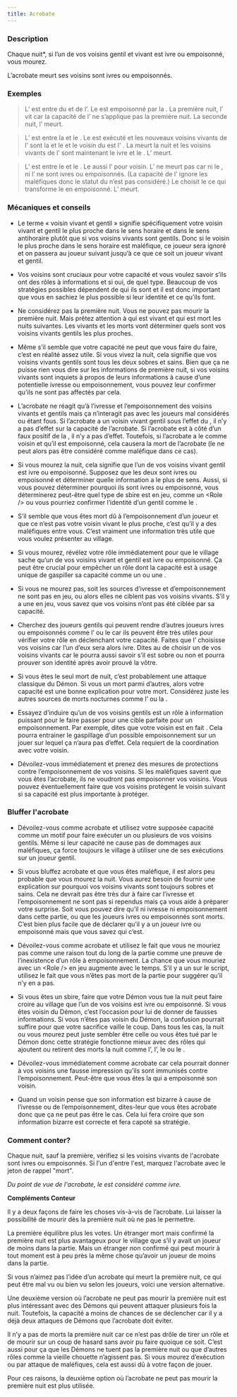 ```yaml
---
title: Acrobate
---
```



<Role ACROBATE header />

### Description

Chaque nuit*, si l’un de vos voisins gentil et vivant est ivre ou empoisonné, vous mourez.

L’acrobate meurt ses voisins sont ivres ou empoisonnés. 

### Exemples 

> L’<Role ACROBATE /> est entre du <Role LYCANTHROPE /> et de l’<Role AMNESIQUE />. Le <Role LYCANTHROPE /> est empoisonné par la <Role VEUVE_NOIRE />. La première nuit, l’<Role ACROBATE /> vit car la capacité de l’<Role ACROBATE /> ne s’applique pas la première nuit. La seconde nuit, l’<Role ACROBATE /> meurt.

> L’<Role ACROBATE /> est entre la <Role GITANE /> et le <Role SOLDAT />. Le <Role SOLDAT /> est exécuté et les nouveaux voisins vivants de l’<Role ACROBATE /> sont la <Role GITANE /> et le <Role BOOMDANDY /> et le voisin du <Role BOOMDANDY /> est l'<Role HERBORISTE /> . La <Role GITANE /> meurt la nuit et les voisins vivants de l’<Role ACROBATE /> sont maintenant le <Role MARIN /> ivre et le <Role BOOMDANDY />. L’<Role ACROBATE /> meurt.

> L’<Role ACROBATE /> est entre le <Role IMP /> et le <Role REVEUR />. Le <Role IMP /> aussi l’<Role HORLOGER /> pour voisin. L’<Role ACROBATE /> ne meurt pas car ni le <Role REVEUR />, ni l’<Role HORLOGER /> ne sont ivres ou empoisonnés. (La capacité de l’<Role ACROBATE /> ignore les maléfiques donc le statut du <Role IMP /> n’est pas considéré.) Le <Role CHARMEUR_DE_SERPENT /> choisit le <Role IMP /> ce qui transforme le <Role IMP /> en <Role CHARMEUR_DE_SERPENT /> empoisonné. L’<Role ACROBATE /> meurt.

### Mécaniques et conseils

- Le terme « voisin vivant et gentil » signifie spécifiquement votre voisin vivant et gentil le plus proche dans le sens horaire et dans le sens antihoraire plutôt que si vos voisins vivants sont gentils. Donc si le voisin le plus proche dans le sens horaire est maléfique, ce joueur sera ignoré et on passera au joueur suivant jusqu’à ce que ce soit un joueur vivant et gentil.

- Vos voisins sont cruciaux pour votre capacité et vous voulez savoir s’ils ont des rôles à informations et si oui, de quel type. Beaucoup de vos stratégies possibles dépendent de qui ils sont et il est donc important que vous en sachiez le plus possible si leur identité et ce qu’ils font.

- Ne considérez pas la première nuit. Vous ne pouvez pas mourir la première nuit. Mais prêtez attention à qui est vivant et qui est mort les nuits suivantes. Les vivants et les morts vont déterminer quels sont vos voisins vivants gentils les plus proches.

- Même s’il semble que votre capacité ne peut que vous faire du faire, c’est en réalité assez utile. Si vous vivez la nuit, cela signifie que vos voisins vivants gentils sont tous les deux sobres et sains. Bien que ça ne puisse rien vous dire sur les informations de première nuit, si vos voisins vivants sont inquiets à propos de leurs informations à cause d’une potentielle ivresse ou empoisonnement, vous pouvez leur confirmer qu’ils ne sont pas affectés par cela. 

- L’acrobate ne réagit qu’à l’ivresse et l’empoisonnement des voisins vivants et gentils mais ça n’interagit pas avec les joueurs mal considérés ou étant fous. Si l’acrobate a un voisin vivant gentil sous l’effet du <Role MANIPULATEUR />, il n’y a pas d’effet sur la capacité de l’acrobate. Si l’acrobate est à côté d’un faux positif de la <Role VOYANTE />, il n’y a pas d’effet. Toutefois, si l’acrobate a le <Role RECLUS /> comme voisin et qu’il est empoisonné, cela causera la mort de l’acrobate (le <Role RECLUS /> ne peut alors pas être considéré comme maléfique dans ce cas).

- Si vous mourez la nuit, cela signifie que l’un de vos voisins vivant gentil est ivre ou empoisonné. Supposez que les deux sont ivres ou empoisonné et déterminer quelle information a le plus de sens. Aussi, si vous pouvez déterminer pourquoi ils sont ivres ou empoisonné, vous déterminerez peut-être quel type de sbire est en jeu, comme un <Role <Role EMPOISONNEUR /> /> ou vous pourriez confirmer l’identité d’un gentil comme le <Role MARIN />.

- S’il semble que vous êtes mort dû à l’empoisonnement d’un joueur et que ce n’est pas votre voisin vivant le plus proche, c’est qu’il y a des maléfiques entre vous. C’est vraiment une information très utile que vous voulez présenter au village.

- Si vous mourez, révélez votre rôle immédiatement pour que le village sache qu’un de vos voisins vivant et gentil est ivre ou empoisonné. Ça peut être crucial pour empêcher un rôle dont la capacité est à usage unique de gaspiller sa capacité comme un <Role MERCENAIRE /> ou une <Role COUTURIERE />.

- Si vous ne mourez pas, soit les sources d’ivresse et d’empoisonnement ne sont pas en jeu, ou alors elles ne ciblent pas vos voisins vivants. S’il y a une <Role VEUVE_NOIRE /> en jeu, vous savez que vos voisins n’ont pas été ciblée par sa capacité.

- Cherchez des joueurs gentils qui peuvent rendre d’autres joueurs ivres ou empoisonnés comme l’<Role AUBERGISTE /> ou le <Role MARIN /> car ils peuvent être très utiles pour vérifier votre rôle en déclenchant votre capacité. Faites que l’<Role AUBERGISTE /> choisisse vos voisins car l’un d’eux sera alors ivre. Dites au <Role MARIN /> de choisir un de vos voisins vivants car le <Role MARIN /> pourra aussi savoir s’il est sobre ou non et pourra prouver son identité après avoir prouvé la vôtre.

- Si vous êtes le seul mort de nuit, c’est probablement une attaque classique du Démon. Si vous un mort parmi d’autres, alors votre capacité est une bonne explication pour votre mort. Considérez juste les autres sources de morts nocturnes comme l’<Role ASSASSIN /> ou la <Role COMMERE />.

- Essayez d’induire qu’un de vos voisins gentils est un rôle à information puissant pour le faire passer pour une cible parfaite pour un empoisonnement. Par exemple, dites que votre voisin <Role HORLOGER /> est en fait <Role AERONAUTE />. Cela pourra entrainer le gaspillage d’un possible empoisonnement sur un jouer sur lequel ça n’aura pas d’effet. Cela requiert de la coordination avec votre voisin. 

- Dévoilez-vous immédiatement et prenez des mesures de protections contre l’empoisonnement de vos voisins. Si les maléfiques savent que vous êtes l’acrobate, ils ne voudront pas empoisonner vos voisins. Vous pouvez éventuellement faire que vos voisins protègent le voisin suivant si sa capacité est plus importante à protéger.

### Bluffer l'acrobate

- Dévoilez-vous comme acrobate et utilisez votre supposée capacité comme un motif pour faire exécuter un ou plusieurs de vos voisins gentils. Même si leur capacité ne cause pas de dommages aux maléfiques, ça force toujours le village à utiliser une de ses exécutions sur un joueur gentil.

- Si vous bluffez acrobate et que vous êtes maléfique, il est alors peu probable que vous mourez la nuit. Vous aurez besoin de fournir une explication sur pourquoi vos voisins vivants sont toujours sobres et sains. Cela ne devrait pas être très dur à faire car l’ivresse et l’empoisonnement ne sont pas si rependus mais ça vous aide à préparer votre surprise. Soit vous pouvez dire qu’il ni ivresse ni empoisonnement dans cette partie, ou que les joueurs ivres ou empoisonnés sont morts. C’est bien plus facile que de déclarer qu’il y a un joueur ivre ou empoisonné mais que vous savez qui c’est.

- Dévoilez-vous comme acrobate et utilisez le fait que vous ne mouriez pas comme une raison tout du long de la partie comme une preuve de l’inexistence d’un rôle à empoisonnement. La chance que vous mouriez avec un <Role <Role EMPOISONNEUR /> /> en jeu augmente avec le temps. S’il y a un <Role EMPOISONNEUR /> sur le script, utilisez le fait que vous n’êtes pas mort de la partie pour suggérer qu’il n’y en a pas. 

- Si vous êtes un sbire, faire que votre Démon vous tue la nuit peut faire croire au village que l’un de vos voisins est ivre ou empoisonné. Si vous êtes voisin du Démon, c’est l’occasion pour lui de donner de fausses informations. Si vous n’êtes pas voisin du Démon, la confusion pourrait suffire pour que votre sacrifice vaille le coup. Dans tous les cas, la nuit ou vous mourez peut juste sembler être celle ou vous êtes tué par le Démon donc cette stratégie fonctionne mieux avec des rôles qui ajoutent ou retirent des morts la nuit comme l’<Role AUBERGISTE />, l’<Role HERBORISTE />, le <Role SOLDAT /> ou le <Role CONSPIRATEUR />. 

- Dévoilez-vous immédiatement comme acrobate car cela pourrait donner à vos voisins une fausse impression qu’ils sont immunisés contre l’empoisonnement. Peut-être que vous êtes la <Role VEUVE_NOIRE /> qui a empoisonné son voisin.

- Quand un voisin pense que son information est bizarre à cause de l’ivresse ou de l’empoisonnement, dites-leur que vous êtes acrobate donc que ça ne peut pas être le cas. Cela lui fera croire que son information bizarre est correcte et fera capoté sa stratégie. 

### Comment conter?

Chaque nuit, sauf la première, vérifiez si les voisins vivants de l'acrobate sont ivres ou empoisonnés. Si l'un d'entre l'est, marquez l'acrobate avec le jeton de rappel "mort".

_Du point de vue de l'acrobate, le <Role SOULARD /> est considéré comme ivre._

**Compléments Conteur**

Il y a deux façons de faire les choses vis-à-vis de l’acrobate. Lui laisser la possibilité de mourir dès la première nuit où ne pas le permettre.

La première équilibre plus les votes. Un étranger mort mais confirmé la première nuit est plus avantageux pour le village que s’il y avait un joueur de moins dans la partie. Mais un étranger non confirmé qui peut mourir à tout moment est à peu près la même chose qu’avoir un joueur de moins dans la partie.

Si vous n’aimez pas l’idée d’un acrobate qui meurt la première nuit, ce qui peut être mal vu ou bien vu selon les joueurs, voici une version alternative.

Une deuxième version où l’acrobate ne peut pas mourir la première nuit est plus intéressant avec des Démons qui peuvent attaquer plusieurs fois la nuit. Toutefois, la capacité a moins de chances de se déclencher car il y a déjà deux attaques de Démons que l’acrobate doit éviter.

Il n’y a pas de morts la première nuit car ce n’est pas drôle de tirer un rôle et de mourir sur un coup de hasard sans avoir pu faire quoique ce soit. C’est aussi pour ça que les Démons ne tuent pas la première nuit ou que d’autres rôles comme la vieille chouette n’agissent pas. Si vous mourez d’exécution ou par attaque de maléfiques, cela est aussi dû à votre façon de jouer.

Pour ces raisons, la deuxième option où l’acrobate ne peut pas mourir la première nuit est plus utilisée.




